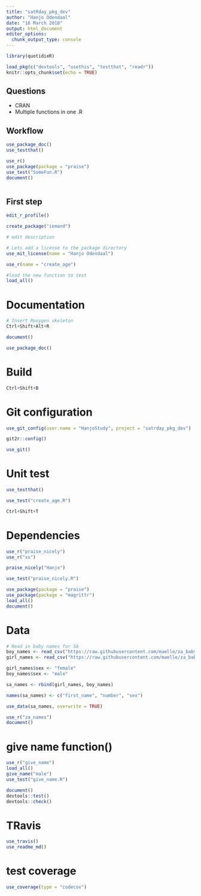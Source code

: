 ```yaml
---
title: "satRday_pkg_dev"
author: "Hanjo Odendaal"
date: "16 March 2018"
output: html_document
editor_options: 
  chunk_output_type: console
---
```


```r
library(quotidieR)

load_pkg(c("devtools", "usethis", "testthat", "readr"))
knitr::opts_chunk$set(echo = TRUE)
```

## Questions

- CRAN
- Multiple functions in one .R

## Workflow
```r
use_package_doc()
use_testthat()

use_r()
use_package(package = "praise")
use_test("SomeFun.R")
document()



```


## First step

```r
edit_r_profile()

create_package("iemand")

# edit description

# Lets add a license to the package directory
use_mit_license(name = "Hanjo Odendaal")

use_r(name = "create_age")

#load the new function to test
load_all()  
```

# Documentation

```r
# Insert Roxygen skeleton
Ctrl+Shift+Alt+R

document()

use_package_doc()
```

# Build

```r
Ctrl+Shift+B
```

# Git configuration

```r
use_git_config(user.name = "HanjoStudy", project = "satrday_pkg_dev")

git2r::config()

use_git()

```

# Unit test

```r
use_testthat()

use_test("create_age.R")

Ctrl+Shift+T
```

# Dependencies

```r
use_r("praise_nicely")
use_r("xx")

praise_nicely("Hanjo")

use_test("praise_nicely.R")

use_package(package = "praise")
use_package(package = "magrittr")
load_all()
document()
```

# Data

```r
# Read in baby names for SA
boy_names <- read_csv("https://raw.githubusercontent.com/maelle/za_babynames/master/data-raw/boys_names.csv")
girl_names <- read_csv("https://raw.githubusercontent.com/maelle/za_babynames/master/data-raw/girls_names.csv")

girl_names$sex <- "female"
boy_names$sex <- "male"

sa_names <- rbind(girl_names, boy_names)

names(sa_names) <- c("first_name", "number", "sex")

use_data(sa_names, overwrite = TRUE)

use_r("za_names")
document()
```

# give name function()

```r
use_r("give_name")
load_all()
give_name("male")
use_test("give_name.R")

document()
devtools::test()
devtools::check()
```

# TRavis

```r
use_travis()
use_readme_md()
```

# test coverage

```r
use_coverage(type = "codecov")
```


